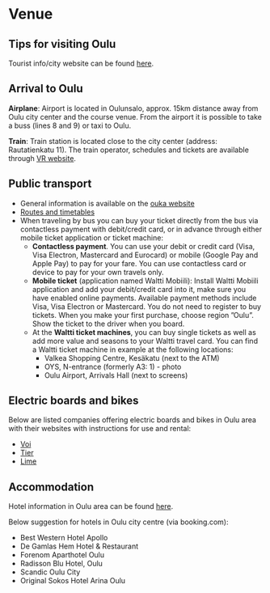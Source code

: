 # Venue

## Tips for visiting Oulu

Tourist info/city website can be found [here](https://visitoulu.fi/en/).

## Arrival to Oulu

**Airplane**: Airport is located in Oulunsalo, approx. 15km distance away from
Oulu city center and the course venue. From the airport it is possible to take
a buss (lines 8 and 9) or taxi to Oulu. 

**Train**: Train station is located close to the city center (address:
Rautatienkatu 11). The train operator, schedules and tickets are available
through [VR website](https://www.vr.fi/en).

## Public transport

- General information is available on the [ouka website](https://www.ouka.fi/oulu/public-transport/)
- [Routes and timetables](https://www.ouka.fi/oulu/public-transport/routes-and-timetables/)
- When traveling by bus you can buy your ticket directly from the bus via contactless payment with
   debit/credit card, or in advance through either mobile ticket application or ticket machine: 
    - **Contactless payment**. You can use your debit or credit card (Visa, Visa Electron, Mastercard and Eurocard) or mobile (Google Pay and Apple Pay) to pay for your fare. You can use contactless card or device to pay for your own travels only.
    -	**Mobile ticket** (application named Waltti Mobiili): Install Waltti Mobiili application and add your debit/credit card into it, make sure you have enabled online payments. Available payment methods include Visa, Visa Electron or Mastercard. You do not need to register to buy tickets. When you make your first purchase, choose region ”Oulu”. Show the ticket to the driver when you board.
    - At the **Waltti ticket machines**, you can buy single tickets as well as add more value and seasons to your Waltti travel card. You can find a Waltti ticket machine in example at the following locations:
        - Valkea Shopping Centre, Kesäkatu (next to the ATM)
        -	OYS, N-entrance (formerly A3: 1) - photo
        -	Oulu Airport, Arrivals Hall (next to screens)

## Electric boards and bikes

Below are listed companies offering electric boards and bikes in Oulu area with their websites with instructions for use and rental:

 * [Voi](https://www.voiscooters.com/)
 * [Tier](https://www.tier.app/en/)
 * [Lime](https://www.li.me/)

## Accommodation

Hotel information in Oulu area can be found
[here](https://visitoulu.fi/en/arrival-overnight/).

Below suggestion for hotels in Oulu city centre (via booking.com):

 * Best Western Hotel Apollo
 * De Gamlas Hem Hotel & Restaurant
 * Forenom Aparthotel Oulu
 * Radisson Blu Hotel, Oulu
 * Scandic Oulu City
 * Original Sokos Hotel Arina Oulu

